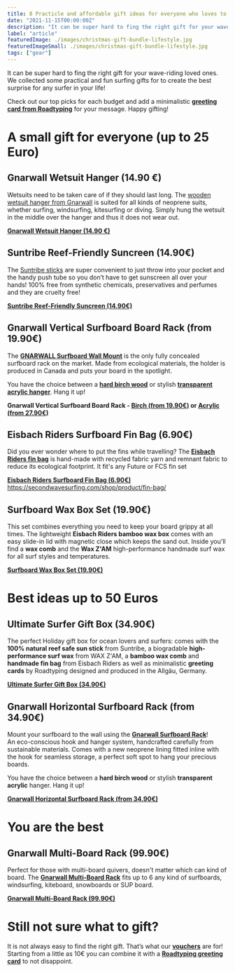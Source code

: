 ```yaml
---
title: 8 Practicle and affordable gift ideas for everyone who loves to surf
date: "2021-11-15T00:00:00Z"
description: "It can be super hard to fing the right gift for your wave-riding loved ones. We collected some practical and fun surfing gifts for to create the best surprise for any surfer in your life! Check out our top picks for each budget and happy gifting!"
label: "article"
featuredImage: ./images/christmas-gift-bundle-lifestyle.jpg
featuredImageSmall: ./images/christmas-gift-bundle-lifestyle.jpg
tags: ["gear"]
---
```




It can be super hard to fing the right gift for your wave-riding loved ones. We collected some practical and fun surfing gifts for to create the best surprise for any surfer in your life!

Check out our top picks for each budget and add a minimalistic **[greeting card from Roadtyping](https://secondwavesurfing.com/shop/product/roadtyping-greeting-card/)** for your message. Happy gifting!

# A small gift for everyone (up to 25 Euro)

<ImageContainer
  img1={imgOverview25}
  alt1="A small gift for everyone (up to 25 Euro)"
  caption1="A small gift for everyone (up to 25 Euro)"
/>

## Gnarwall Wetsuit Hanger (14.90 €)

<ImageContainer
  img1={imgWetsuitHanger}
  alt1="Gnarwall Wetsuit Hanger"
  caption1="Gnarwall Wetsuit Hanger (© Gnarwall)"
/>

Wetsuits need to be taken care of if they should last long. The [wooden wetsuit hanger from Gnarwall](https://secondwavesurfing.com/shop/product/wetsuit-hanger/) is suited for all kinds of neoprene suits, whether surfing, windsurfing, kitesurfing or diving. Simply hung the wetsuit in the middle over the hanger and thus it does not wear out.

**[Gnarwall Wetsuit Hanger (14.90 €)](https://secondwavesurfing.com/shop/product/wetsuit-hanger/)**

## Suntribe Reef-Friendly Suncreen (14.90€)

<ImageContainer
  img1={imgSuntribe}
  alt1="Suntribe Reef-Friendly Suncreen"
  caption1="Suntribe Reef-Friendly Suncreen (© Suntribe)"
/>

The [Suntribe sticks](https://secondwavesurfing.com/shop/product/suntribe-zinc-sun-stick/) are super convenient to just throw into your pocket and the handy push tube so you don’t have to get sunscreen all over your hands! 100% free from synthetic chemicals, preservatives and perfumes and they are cruelty free!

**[Suntribe Reef-Friendly Suncreen (14.90€)](https://secondwavesurfing.com/shop/product/suntribe-zinc-sun-stick/)**

## Gnarwall Vertical Surfboard Board Rack (from 19.90€)

<ImageContainer
  img1={imgGnarwallVertical}
  alt1="Gnarwall Vertical Surfboard Board Rack"
  caption1="Gnarwall Vertical Surfboard Board Rack (© Gnarwall)"
/>

The **[GNARWALL Surfboard Wall Mount](https://secondwavesurfing.com/shop/product/surfboard-wall-rack/)** is the only fully concealed surfboard rack on the market. Made from ecological materials, the holder is produced in Canada and puts your board in the spotlight.

You have the choice between a **[hard birch wood](https://secondwavesurfing.com/shop/product/surfboard-wall-rack/)** or stylish **[transparent acrylic hanger](https://secondwavesurfing.com/shop/product/gnarwall-surfboard-wall-rack-acrylic/)**. Hang it up!

**Gnarwall Vertical Surfboard Board Rack - [Birch (from 19.90€)](https://secondwavesurfing.com/shop/product/surfboard-wall-rack/) or [Acrylic (from 27.90€)](https://secondwavesurfing.com/shop/product/gnarwall-surfboard-wall-rack-acrylic/)**

## Eisbach Riders Surfboard Fin Bag (6.90€)

<ImageContainer
  img1={imgFinBag}
  alt1="Eisbach Riders Surfboard Fin Bag"
  caption1="Eisbach Riders Surfboard Fin Bag (© Eisbach Riders)"
/>

Did you ever wonder where to put the fins while travelling? The **[Eisbach Riders fin bag](https://secondwavesurfing.com/shop/product/fin-bag/)** is hand-made with recycled fabric yarn and remnant fabric to reduce its ecological footprint. It fit's any Future or FCS fin set

**[Eisbach Riders Surfboard Fin Bag (6.90€)](https://secondwavesurfing.com/shop/product/fin-bag/)**
https://secondwavesurfing.com/shop/product/fin-bag/

## Surfboard Wax Box Set (19.90€)

<ImageContainer
  img1={imgWaxBoxSet}
  alt1="Surfboard Wax Box Set"
  caption1="Surfboard Wax Box Set (© Eisbach Riders)"
/>

This set combines everything you need to keep your board grippy at all times. The lightweight **Eisbach Riders bamboo wax box** comes with an easy slide-in lid with magnetic close which keeps the sand out. Inside you'll find a **wax comb** and the **Wax Z'AM** high-performance handmade surf wax for all surf styles and temperatures.

**[Surfboard Wax Box Set (19.90€)](https://secondwavesurfing.com/shop/product/wax-box-and-comb-set/)**

# Best ideas up to 50 Euros

## Ultimate Surfer Gift Box (34.90€)

<ImageContainer
  img1={imgGiftBox}
  alt1="Ultimate Surfer Gift Box"
  caption1="Ultimate Surfer Gift Box (© Eisbach Riders)"
/>

The perfect Holiday gift box for ocean lovers and surfers: comes with the **100% natural reef safe sun stick** from Suntribe, a biogradable **high-performance surf wax** from WAX Z'AM, a **bamboo wax comb** and **handmade fin bag** from Eisbach Riders as well as minimalistic **greeting cards** by Roadtyping designed and produced in the Allgäu, Germany.

**[Ultimate Surfer Gift Box (34.90€)](https://secondwavesurfing.com/shop/product/christmas-surfer-gift-box/)**

## Gnarwall Horizontal Surfboard Rack (from 34.90€)

<ImageContainer
  img1={imgHorizontalHanger}
  alt1="Gnarwall Horizontal Surfboard Rack"
  caption1="Gnarwall Horizontal Surfboard Rack (© Gnarwall)"
/>

Mount your surfboard to the wall using the **[Gnarwall Surfboard Rack](https://secondwavesurfing.com/shop/product/shepps-horizontal-surfboard-wall-rack/)**!  
An eco-conscious hook and hanger system, handcrafted carefully from sustainable materials. Comes with a new neoprene lining fitted inline with the hook for seamless storage, a perfect soft spot to hang your precious boards.

You have the choice between a **hard birch wood** or stylish **transparent acrylic** hanger. Hang it up!

**[Gnarwall Horizontal Surfboard Rack (from 34.90€)](https://secondwavesurfing.com/shop/product/shepps-horizontal-surfboard-wall-rack/)**

# You are the best

## Gnarwall Multi-Board Rack (99.90€)

<ImageContainer
  img1={imgMultiBoard}
  alt1="Gnarwall Multi-Board Rack"
  caption1="Gnarwall Multi-Board Rack (© Gnarwall)"
/>

Perfect for those with multi-board quivers, doesn't matter which can kind of board. The **[Gnarwall Multi-Board Rack](https://secondwavesurfing.com/shop/product/multi-board-rack/)** fits up to 6 any kind of surfboards, windsurfing, kiteboard, snowboards or SUP board.

**[Gnarwall Multi-Board Rack (99.90€)](https://secondwavesurfing.com/shop/product/multi-board-rack/)**

# Still not sure what to gift?

<ImageContainer
  img1={imgGiftCard}
  alt1="Second Wave Surfing - Voucher"
  caption1="Second Wave Surfing - Voucher (© Roadtyping)"
/>

It is not always easy to find the right gift. That’s what our **[vouchers](https://secondwavesurfing.com/shop/product/sws-gift-voucher-greeting-card/)** are for! Starting from a little as 10€ you can combine it with a **[Roadtyping greeting card](https://secondwavesurfing.com/shop/product/sws-gift-voucher-greeting-card/)** to not disappoint.
